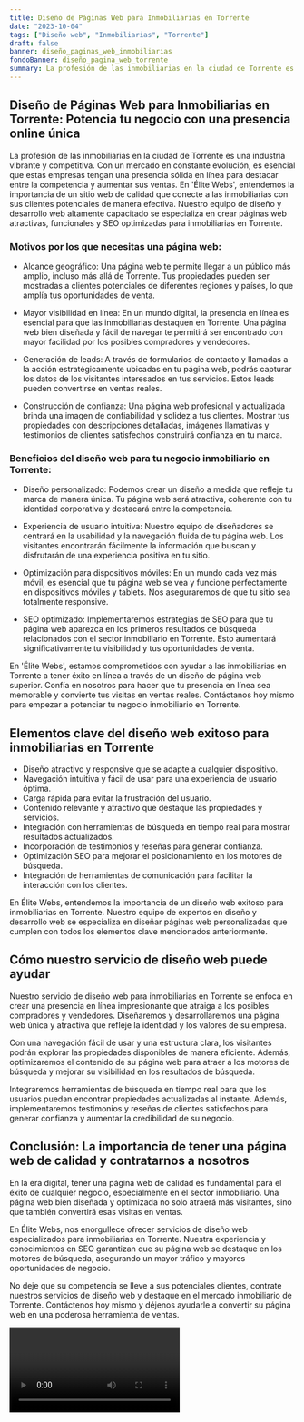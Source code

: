 ```yaml
---
title: Diseño de Páginas Web para Inmobiliarias en Torrente
date: "2023-10-04"
tags: ["Diseño web", "Inmobiliarias", "Torrente"]
draft: false
banner: diseño_paginas_web_inmobiliarias
fondoBanner: diseño_pagina_web_torrente
summary: La profesión de las inmobiliarias en la ciudad de Torrente es una industria vibrante y competitiva. Con un mercado en constante evolución, es esencial que estas empresas tengan una presencia sólida en línea para destacar entre la competencia y aumentar sus ventas. En 'Élite Webs', entendemos la importancia de un sitio web de calidad que conecte a las inmobiliarias con sus clientes potenciales de manera efectiva. Nuestro equipo de diseño y desarrollo web altamente capacitado se especializa en crear páginas web atractivas, funcionales y SEO optimizadas para inmobiliarias en Torrente.
---
```



## Diseño de Páginas Web para Inmobiliarias en Torrente: Potencia tu negocio con una presencia online única

La profesión de las inmobiliarias en la ciudad de Torrente es una industria vibrante y competitiva. Con un mercado en constante evolución, es esencial que estas empresas tengan una presencia sólida en línea para destacar entre la competencia y aumentar sus ventas. En 'Élite Webs', entendemos la importancia de un sitio web de calidad que conecte a las inmobiliarias con sus clientes potenciales de manera efectiva. Nuestro equipo de diseño y desarrollo web altamente capacitado se especializa en crear páginas web atractivas, funcionales y SEO optimizadas para inmobiliarias en Torrente.

### Motivos por los que necesitas una página web:

- Alcance geográfico: Una página web te permite llegar a un público más amplio, incluso más allá de Torrente. Tus propiedades pueden ser mostradas a clientes potenciales de diferentes regiones y países, lo que amplía tus oportunidades de venta.

- Mayor visibilidad en línea: En un mundo digital, la presencia en línea es esencial para que las inmobiliarias destaquen en Torrente. Una página web bien diseñada y fácil de navegar te permitirá ser encontrado con mayor facilidad por los posibles compradores y vendedores.

- Generación de leads: A través de formularios de contacto y llamadas a la acción estratégicamente ubicadas en tu página web, podrás capturar los datos de los visitantes interesados en tus servicios. Estos leads pueden convertirse en ventas reales.

- Construcción de confianza: Una página web profesional y actualizada brinda una imagen de confiabilidad y solidez a tus clientes. Mostrar tus propiedades con descripciones detalladas, imágenes llamativas y testimonios de clientes satisfechos construirá confianza en tu marca.

### Beneficios del diseño web para tu negocio inmobiliario en Torrente:

- Diseño personalizado: Podemos crear un diseño a medida que refleje tu marca de manera única. Tu página web será atractiva, coherente con tu identidad corporativa y destacará entre la competencia.

- Experiencia de usuario intuitiva: Nuestro equipo de diseñadores se centrará en la usabilidad y la navegación fluida de tu página web. Los visitantes encontrarán fácilmente la información que buscan y disfrutarán de una experiencia positiva en tu sitio.

- Optimización para dispositivos móviles: En un mundo cada vez más móvil, es esencial que tu página web se vea y funcione perfectamente en dispositivos móviles y tablets. Nos aseguraremos de que tu sitio sea totalmente responsive.

- SEO optimizado: Implementaremos estrategias de SEO para que tu página web aparezca en los primeros resultados de búsqueda relacionados con el sector inmobiliario en Torrente. Esto aumentará significativamente tu visibilidad y tus oportunidades de venta.

En 'Élite Webs', estamos comprometidos con ayudar a las inmobiliarias en Torrente a tener éxito en línea a través de un diseño de página web superior. Confía en nosotros para hacer que tu presencia en línea sea memorable y convierte tus visitas en ventas reales. Contáctanos hoy mismo para empezar a potenciar tu negocio inmobiliario en Torrente.

<GifSeo />

<Cta />

## Elementos clave del diseño web exitoso para inmobiliarias en Torrente

- Diseño atractivo y responsive que se adapte a cualquier dispositivo.
- Navegación intuitiva y fácil de usar para una experiencia de usuario óptima.
- Carga rápida para evitar la frustración del usuario.
- Contenido relevante y atractivo que destaque las propiedades y servicios.
- Integración con herramientas de búsqueda en tiempo real para mostrar resultados actualizados.
- Incorporación de testimonios y reseñas para generar confianza.
- Optimización SEO para mejorar el posicionamiento en los motores de búsqueda.
- Integración de herramientas de comunicación para facilitar la interacción con los clientes.

En Élite Webs, entendemos la importancia de un diseño web exitoso para inmobiliarias en Torrente. Nuestro equipo de expertos en diseño y desarrollo web se especializa en diseñar páginas web personalizadas que cumplen con todos los elementos clave mencionados anteriormente.

## Cómo nuestro servicio de diseño web puede ayudar

Nuestro servicio de diseño web para inmobiliarias en Torrente se enfoca en crear una presencia en línea impresionante que atraiga a los posibles compradores y vendedores. Diseñaremos y desarrollaremos una página web única y atractiva que refleje la identidad y los valores de su empresa.

Con una navegación fácil de usar y una estructura clara, los visitantes podrán explorar las propiedades disponibles de manera eficiente. Además, optimizaremos el contenido de su página web para atraer a los motores de búsqueda y mejorar su visibilidad en los resultados de búsqueda.

Integraremos herramientas de búsqueda en tiempo real para que los usuarios puedan encontrar propiedades actualizadas al instante. Además, implementaremos testimonios y reseñas de clientes satisfechos para generar confianza y aumentar la credibilidad de su negocio.

## Conclusión: La importancia de tener una página web de calidad y contratarnos a nosotros

En la era digital, tener una página web de calidad es fundamental para el éxito de cualquier negocio, especialmente en el sector inmobiliario. Una página web bien diseñada y optimizada no solo atraerá más visitantes, sino que también convertirá esas visitas en ventas.

En Élite Webs, nos enorgullece ofrecer servicios de diseño web especializados para inmobiliarias en Torrente. Nuestra experiencia y conocimientos en SEO garantizan que su página web se destaque en los motores de búsqueda, asegurando un mayor tráfico y mayores oportunidades de negocio.

No deje que su competencia se lleve a sus potenciales clientes, contrate nuestros servicios de diseño web y destaque en el mercado inmobiliario de Torrente. Contáctenos hoy mismo y déjenos ayudarle a convertir su página web en una poderosa herramienta de ventas.

<Video />

<CtaBot job="Inmobiliarias" city="Torrente" />

<Gmaps query="Torrente+españa+maps" />
